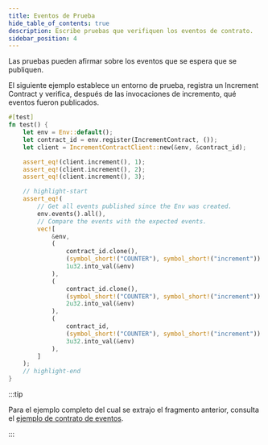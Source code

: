 ```yaml
---
title: Eventos de Prueba
hide_table_of_contents: true
description: Escribe pruebas que verifiquen los eventos de contrato.
sidebar_position: 4
---
```


Las pruebas pueden afirmar sobre los eventos que se espera que se publiquen.

El siguiente ejemplo establece un entorno de prueba, registra un Increment Contract y verifica, después de las invocaciones de incremento, qué eventos fueron publicados.

```rust
#[test]
fn test() {
    let env = Env::default();
    let contract_id = env.register(IncrementContract, ());
    let client = IncrementContractClient::new(&env, &contract_id);

    assert_eq!(client.increment(), 1);
    assert_eq!(client.increment(), 2);
    assert_eq!(client.increment(), 3);

    // highlight-start
    assert_eq!(
        // Get all events published since the Env was created.
        env.events().all(),
        // Compare the events with the expected events.
        vec![
            &env,
            (
                contract_id.clone(),
                (symbol_short!("COUNTER"), symbol_short!("increment")).into_val(&env),
                1u32.into_val(&env)
            ),
            (
                contract_id.clone(),
                (symbol_short!("COUNTER"), symbol_short!("increment")).into_val(&env),
                2u32.into_val(&env)
            ),
            (
                contract_id,
                (symbol_short!("COUNTER"), symbol_short!("increment")).into_val(&env),
                3u32.into_val(&env)
            ),
        ]
    );
    // highlight-end
}
```

:::tip

Para el ejemplo completo del cual se extrajo el fragmento anterior, consulta el [ejemplo de contrato de eventos](../../smart-contracts/example-contracts/events.mdx).

:::
